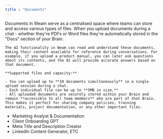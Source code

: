```yaml
---
title : "Documents"
---
```


Documents in Weam serve as a centralised space where teams can store and access various types of files. When you upload documents during a chat - whether they're PDFs or Word files they're automatically stored in the "Docs" section of your Brain.
    
    The AI functionality in Weam can read and understand these documents, making their content available for reference during conversations. For example, if you upload a product manual, you can later ask questions about its contents, and the AI will provide accurate answers based on that document.
    
    **Supported files and capacity:**
    
    - You can upload up to **10 documents simultaneously** in a single upload session during a chat.
    - Each individual file can be up to **5MB in size.**
    - All uploaded documents are securely stored within your Brain and remain **accessible to all team members** who are part of that Brain. This makes it perfect for sharing company policies, training materials, project documentation, or any other important files.
- Marketing Analyst & Documentation
- Client Onboarding GPT
- Meta Title and Description Creator
- LinkedIn Content Generator, ETC